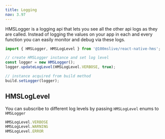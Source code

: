 ```yaml
---
title: Logging
nav: 3.97
---
```


HMSLogger is a logging api that lets you see all the other api logs as they are called. Instead of logging the values on your app in each and every function you can easily monitor and debug via these logs.

```js
import { HMSLogger, HMSLogLevel } from '@100mslive/react-native-hms';

// create HMSLogger instance and set log level
const logger = new HMSLogger();
logger.updateLogLevel(HMSLogLevel.VERBOSE, true);

// instance acquired from build method
build.setLogger(logger);
```


## HMSLogLevel

You can subscribe to different log levels by passing `HMSLogLevel` enums to `HMSLogger`

```js
HMSLogLevel.VERBOSE
HMSLogLevel.WARNING
HMSLogLevel.ERROR
```
